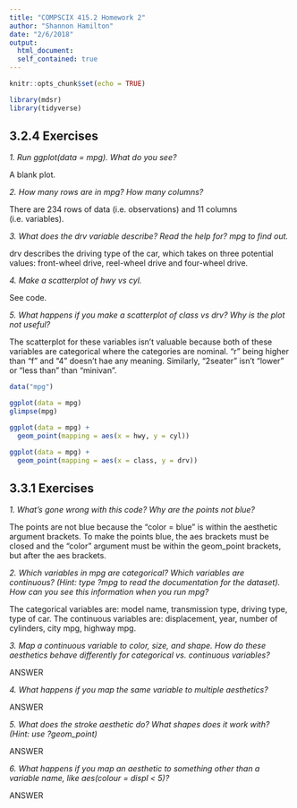 ```yaml
---
title: "COMPSCIX 415.2 Homework 2"
author: "Shannon Hamilton"
date: "2/6/2018"
output: 
  html_document:
  self_contained: true
---
```


```r
knitr::opts_chunk$set(echo = TRUE)
```

```r
library(mdsr)
library(tidyverse)
```

<h2> 3.2.4 Exercises </h2>


<i>1. Run ggplot(data = mpg). What do you see?</i> <p></p>
A blank plot.<p></p>

<i>2. How many rows are in mpg? How many columns?</i><p></p>
There are 234 rows of data (i.e. observations) and 11 columns (i.e. variables).<p></p>

<i>3. What does the drv variable describe? Read the help for? mpg to find out.</i><p></p>

drv describes the driving type of the car, which takes on three potential values: front-wheel drive, reel-wheel drive and four-wheel drive. <p></p>

<i>4. Make a scatterplot of hwy vs cyl.</i><p></p>
See code.
<p></p>

<i>5. What happens if you make a scatterplot of class vs drv? Why is the plot not useful?</i><p></p>
The scatterplot for these variables isn't valuable because both of these variables are categorical where the categories are nominal. "r" being higher than "f" and "4" doesn't hae any meaning. Similarly, "2seater" isn't "lower" or "less than" than "minivan".<p></p>

```r
data("mpg")

ggplot(data = mpg)
glimpse(mpg)

ggplot(data = mpg) + 
  geom_point(mapping = aes(x = hwy, y = cyl))

ggplot(data = mpg) + 
  geom_point(mapping = aes(x = class, y = drv))
```

<h2> 3.3.1 Exercises </h2>

<i>1. What’s gone wrong with this code? Why are the points not blue?</i><p></p>

The points are not blue because the "color = blue" is within the aesthetic argument brackets. To make the points blue, the aes brackets must be closed and the "color" argument must be within the geom_point brackets, but after the aes brackets.  <p></p>

<i>2. Which variables in mpg are categorical? Which variables are continuous? (Hint: type ?mpg to read the documentation for the dataset). How can you see this information when you run mpg?</i><p></p>

The categorical variables are: model name, transmission type, driving type, type of car.
The continuous variables are: displacement, year, number of cylinders, city mpg, highway mpg.
<p></p>

<i>3. Map a continuous variable to color, size, and shape. How do these aesthetics behave differently for categorical vs. continuous variables?</i><p></p>

ANSWER <p></p>

<i>4. What happens if you map the same variable to multiple aesthetics?</i><p></p>

ANSWER <p></p>

<i>5. What does the stroke aesthetic do? What shapes does it work with? (Hint: use ?geom_point) </i><p></p>

ANSWER <p></p>

<i>6. What happens if you map an aesthetic to something other than a variable name, like aes(colour = displ < 5)?</i><p></p>

ANSWER <p></p>
